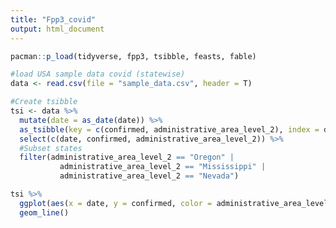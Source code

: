 ```yaml
---
title: "Fpp3_covid"
output: html_document
---
```


```r
pacman::p_load(tidyverse, fpp3, tsibble, feasts, fable)
```


```r
#load USA sample data covid (statewise)
data <- read.csv(file = "sample_data.csv", header = T)
```

```r
#Create tsibble
tsi <- data %>%
  mutate(date = as_date(date)) %>%
  as_tsibble(key = c(confirmed, administrative_area_level_2), index = date) %>%
  select(c(date, confirmed, administrative_area_level_2)) %>%
  #Subset states
  filter(administrative_area_level_2 == "Oregon" | 
           administrative_area_level_2 == "Mississippi" | 
           administrative_area_level_2 == "Nevada")
```

```r
tsi %>%
  ggplot(aes(x = date, y = confirmed, color = administrative_area_level_2) ) +
  geom_line()
```

